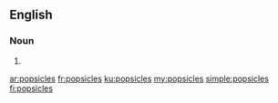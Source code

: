 {{also|Popsicles}}
==English==

===Noun===
{{head|en|noun plural form}}

# {{plural of|popsicle|lang=en}}

[[ar:popsicles]]
[[fr:popsicles]]
[[ku:popsicles]]
[[my:popsicles]]
[[simple:popsicles]]
[[fi:popsicles]]